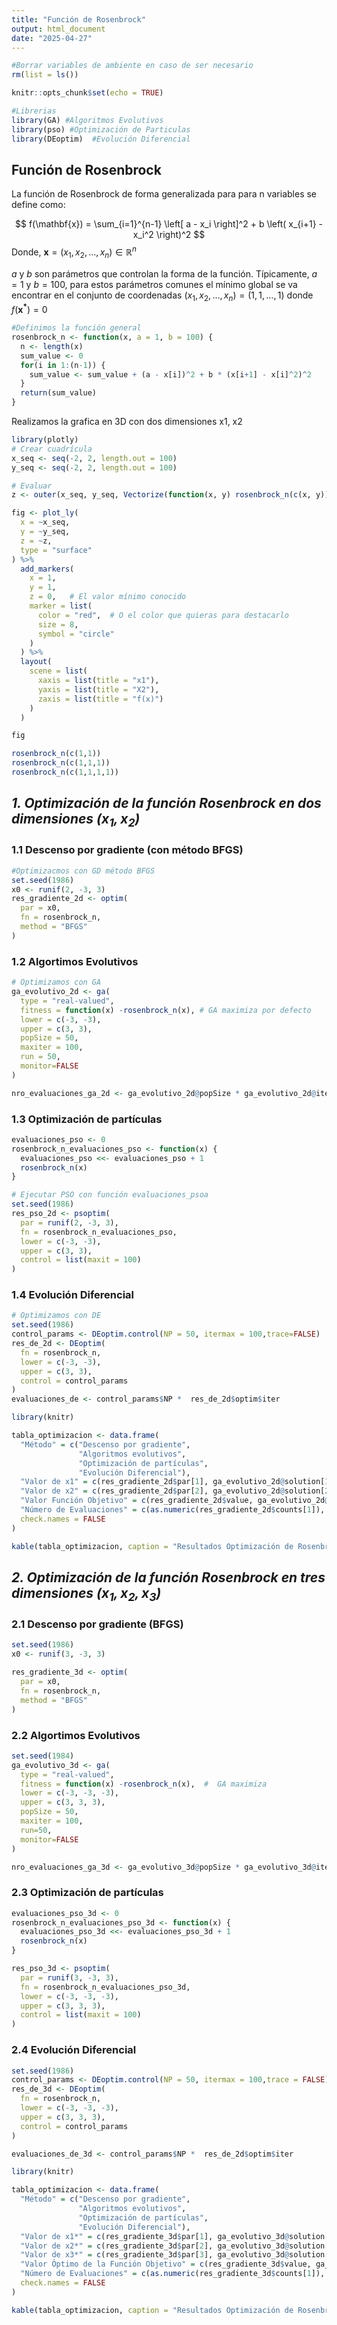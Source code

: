 ```yaml
---
title: "Función de Rosenbrock"
output: html_document
date: "2025-04-27"
---
```


```r
#Borrar variables de ambiente en caso de ser necesario 
rm(list = ls())
```


```r
knitr::opts_chunk$set(echo = TRUE)
```

```r
#Librerias
library(GA) #Algoritmos Evolutivos
library(pso) #Optimización de Particulas
library(DEoptim)  #Evolución Diferencial
```

## Función de Rosenbrock

La función de Rosenbrock de forma generalizada para para n variables se define como:

$$
f(\mathbf{x}) = \sum_{i=1}^{n-1} \left[ a - x_i \right]^2 + b \left( x_{i+1} - x_i^2 \right)^2
$$
Donde, $\mathbf{x} = (x_1, x_2, \ldots, x_n) \in \mathbb{R}^n$

$a$ y $b$ son parámetros que controlan la forma de la función. Típicamente, $a = 1$ y $b=100$, para estos parámetros comunes el mínimo global se va encontrar en el conjunto de coordenadas $(x_1, x_2, \ldots, x_n) = (1, 1, \ldots, 1)$ donde $f(\mathbf{x^*}) = 0$ 

```r
#Definimos la función general
rosenbrock_n <- function(x, a = 1, b = 100) {
  n <- length(x)
  sum_value <- 0
  for(i in 1:(n-1)) {
    sum_value <- sum_value + (a - x[i])^2 + b * (x[i+1] - x[i]^2)^2
  }
  return(sum_value)
}
```

Realizamos la grafica en 3D con dos dimensiones x1, x2

```r
library(plotly)
# Crear cuadrícula
x_seq <- seq(-2, 2, length.out = 100)
y_seq <- seq(-2, 2, length.out = 100)

# Evaluar
z <- outer(x_seq, y_seq, Vectorize(function(x, y) rosenbrock_n(c(x, y))))

fig <- plot_ly(
  x = ~x_seq,
  y = ~y_seq,
  z = ~z,
  type = "surface"
) %>%
  add_markers(
    x = 1,
    y = 1,
    z = 0,   # El valor mínimo conocido
    marker = list(
      color = "red",  # O el color que quieras para destacarlo
      size = 8,
      symbol = "circle"
    )
  ) %>%
  layout(
    scene = list(
      xaxis = list(title = "x1"),
      yaxis = list(title = "X2"),
      zaxis = list(title = "f(x)")
    )
  )

fig
```

```r
rosenbrock_n(c(1,1)) 
rosenbrock_n(c(1,1,1)) 
rosenbrock_n(c(1,1,1,1))
```
## ***1. Optimización de la función Rosenbrock en dos dimensiones $(x_1, x_2)$***

### **1.1 Descenso por gradiente (con método BFGS)**

```r
#Optimizacmos con GD método BFGS
set.seed(1986)
x0 <- runif(2, -3, 3) 
res_gradiente_2d <- optim(
  par = x0,
  fn = rosenbrock_n,
  method = "BFGS"
)
```
### **1.2 Algortimos Evolutivos**

```r
# Optimizamos con GA
ga_evolutivo_2d <- ga(
  type = "real-valued",
  fitness = function(x) -rosenbrock_n(x), # GA maximiza por defecto
  lower = c(-3, -3),
  upper = c(3, 3),
  popSize = 50,
  maxiter = 100,
  run = 50,
  monitor=FALSE
)

nro_evaluaciones_ga_2d <- ga_evolutivo_2d@popSize * ga_evolutivo_2d@iter
```

### **1.3 Optimización de partículas**

```r
evaluaciones_pso <- 0
rosenbrock_n_evaluaciones_pso <- function(x) {
  evaluaciones_pso <<- evaluaciones_pso + 1
  rosenbrock_n(x)
}

# Ejecutar PSO con función evaluaciones_psoa
set.seed(1986)
res_pso_2d <- psoptim(
  par = runif(2, -3, 3),
  fn = rosenbrock_n_evaluaciones_pso,
  lower = c(-3, -3),
  upper = c(3, 3),
  control = list(maxit = 100)
)

```
### **1.4 Evolución Diferencial**

```r
# Optimizamos con DE
set.seed(1986)
control_params <- DEoptim.control(NP = 50, itermax = 100,trace=FALSE)
res_de_2d <- DEoptim(
  fn = rosenbrock_n,
  lower = c(-3, -3),
  upper = c(3, 3),
  control = control_params
)
evaluaciones_de <- control_params$NP *  res_de_2d$optim$iter
```

```r
library(knitr)

tabla_optimizacion <- data.frame(
  "Método" = c("Descenso por gradiente",
               "Algoritmos evolutivos",
               "Optimización de partículas",
               "Evolución Diferencial"),
  "Valor de x1" = c(res_gradiente_2d$par[1], ga_evolutivo_2d@solution[1], res_pso_2d$par[1], as.numeric(res_de_2d$optim$bestmem["par1"])),
  "Valor de x2" = c(res_gradiente_2d$par[2], ga_evolutivo_2d@solution[2], res_pso_2d$par[2], as.numeric(res_de_2d$optim$bestmem["par2"])),
  "Valor Función Objetivo" = c(res_gradiente_2d$value, ga_evolutivo_2d@fitnessValue, res_pso_2d$value, res_de_2d$optim$bestval),
  "Número de Evaluaciones" = c(as.numeric(res_gradiente_2d$counts[1]), nro_evaluaciones_ga_2d, evaluaciones_pso, evaluaciones_de),
  check.names = FALSE
)

kable(tabla_optimizacion, caption = "Resultados Optimización de Rosenbrock para dos dimensiones (x1,x2)")
```

## ***2. Optimización de la función Rosenbrock en tres dimensiones $(x_1, x_2, x_3)$***

### **2.1 Descenso por gradiente (BFGS)**

```r
set.seed(1986)
x0 <- runif(3, -3, 3)  

res_gradiente_3d <- optim(
  par = x0,
  fn = rosenbrock_n,
  method = "BFGS"
)
```
### **2.2 Algortimos Evolutivos**

```r
set.seed(1984)
ga_evolutivo_3d <- ga(
  type = "real-valued",
  fitness = function(x) -rosenbrock_n(x),  #  GA maximiza
  lower = c(-3, -3, -3),
  upper = c(3, 3, 3),
  popSize = 50,
  maxiter = 100,
  run=50,
  monitor=FALSE
)

nro_evaluaciones_ga_3d <- ga_evolutivo_3d@popSize * ga_evolutivo_3d@iter
```

### **2.3 Optimización de partículas**

```r
evaluaciones_pso_3d <- 0
rosenbrock_n_evaluaciones_pso_3d <- function(x) {
  evaluaciones_pso_3d <<- evaluaciones_pso_3d + 1
  rosenbrock_n(x)
}

res_pso_3d <- psoptim(
  par = runif(3, -3, 3),
  fn = rosenbrock_n_evaluaciones_pso_3d,
  lower = c(-3, -3, -3),
  upper = c(3, 3, 3),
  control = list(maxit = 100)
)
```
### **2.4 Evolución Diferencial**

```r
set.seed(1986)
control_params <- DEoptim.control(NP = 50, itermax = 100,trace = FALSE)
res_de_3d <- DEoptim(
  fn = rosenbrock_n,
  lower = c(-3, -3, -3),
  upper = c(3, 3, 3),
  control = control_params
)

evaluaciones_de_3d <- control_params$NP *  res_de_2d$optim$iter

```

```r
library(knitr)

tabla_optimizacion <- data.frame(
  "Método" = c("Descenso por gradiente",
               "Algoritmos evolutivos",
               "Optimización de partículas",
               "Evolución Diferencial"),
  "Valor de x1*" = c(res_gradiente_3d$par[1], ga_evolutivo_3d@solution[1], res_pso_3d$par[1], as.numeric(res_de_3d$optim$bestmem["par1"])),
  "Valor de x2*" = c(res_gradiente_3d$par[2], ga_evolutivo_3d@solution[2], res_pso_3d$par[2], as.numeric(res_de_3d$optim$bestmem["par2"])),
  "Valor de x3*" = c(res_gradiente_3d$par[3], ga_evolutivo_3d@solution[3], res_pso_3d$par[2], as.numeric(res_de_3d$optim$bestmem["par2"])),
  "Valor Óptimo de la Función Objetivo" = c(res_gradiente_3d$value, ga_evolutivo_3d@fitnessValue, res_pso_3d$value, res_de_3d$optim$bestval),
  "Número de Evaluaciones" = c(as.numeric(res_gradiente_3d$counts[1]), nro_evaluaciones_ga_3d, evaluaciones_pso_3d, evaluaciones_de_3d),
  check.names = FALSE
)

kable(tabla_optimizacion, caption = "Resultados Optimización de Rosenbrock en tres dimensiones (x1,x2,x3)")
```